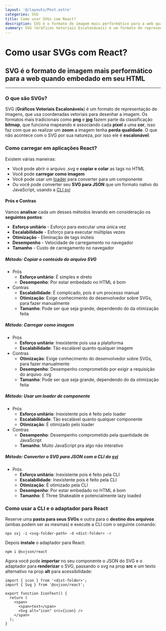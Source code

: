 ```yaml
---
layout: '@/layouts/Post.astro'
categories: SVG
title: Como usar SVGs com React?
description: SVG é o formato de imagem mais performático para a web quando embedado em seu HTML
summary: SVG (Gráficos Vetoriais Escalonáveis) é um formato de representação de imagens, que usa coordenadas vetoriais para desenhar a imagem
---
```


# Como usar SVGs com React?

## SVG é o formato de imagem mais performático para a web quando embedado em seu HTML

---

### O que são SVGs?

SVG (**Gráficos Vetoriais Escalonáveis**) é um formato de representação de imagens, que usa coordenadas vetoriais para desenhar a imagem. Os formatos mais tradicionais como **png** e **jpg** fazem parte da classificação **bitmap**, que funciona mapeando e associando cada **pixel** a uma **cor**, isso faz com que ao realizar um **zoom** a imagem tenha **perda qualidade**. O que não acontece com o SVG por sua natureza, por isso ele é **escalonável**.

### Como carregar em aplicações React?

Existem várias maneiras:

- Você pode abrir o arquivo .svg e **copiar e colar** as tags no HTML
- Você pode **carregar como imagem**
- Você pode usar um [loader](https://www.npmjs.com/package/@svgr/webpack 'npm svgr') para converter para um componente
- Ou você pode converter seu **SVG para JSON** que um formato nativo do JavaScript, usando a [CLI svj](https://www.npmjs.com/package/svj 'npm svj')

#### Prós e Contras

Vamos **analisar** cada um desses métodos levando em consideração os **seguintes pontos**:

- **Esforço unitário** - Esforço para executar uma única vez
- **Escalabilidade** - Esforço para executar múltiplas vezes
- **Otimização** - Eliminação de tags inúteis
- **Desempenho** - Velocidade de carregamento no navegador
- **Tamanho** - Custo de carregamento no navegador

##### Método: Copiar o conteúdo do arquivo SVG

- Prós
  - **Esforço unitário**: É simples e direto
  - **Desempenho**: Por estar embedado no HTML é bom
- Contras
  - **Escalabilidade**: É complicado, pois é um processo manual
  - **Otimização**: Exige conhecimento do desenvolvedor sobre SVGs, para fazer manualmente
  - **Tamanho**: Pode ser que seja grande, dependendo do da otimização feita

##### Método: Carregar como imagem

- Prós
  - **Esforço unitário**: Inexistente pois usa a plataforma
  - **Escalabilidade**: Tão escalável quanto qualquer imagem
- Contras
  - **Otimização**: Exige conhecimento do desenvolvedor sobre SVGs, para fazer manualmente
  - **Desempenho**: Desempenho comprometido por exigir a requisição do arquivo .svg
  - **Tamanho**: Pode ser que seja grande, dependendo do da otimização feita

##### Método: Usar um loader de componente

- Prós
  - **Esforço unitário**: Inexistente pois é feito pelo loader
  - **Escalabilidade**: Tão escalável quanto qualquer componente
  - **Otimização**: É otimizado pelo loader
- Contras
  - **Desempenho**: Desempenho comprometido pela quantidade de JavaScript
  - **Tamanho**: Muito JavaScript pra algo não interativo

##### Método: Converter o SVG para JSON com a CLI do [svj](https://www.npmjs.com/package/svj 'npm svj')

- Prós
  - **Esforço unitário**: Inexistente pois é feito pela CLI
  - **Escalabilidade**: Inexistente pois é feito pela CLI
  - **Otimização**: É otimizado pela CLI
  - **Desempenho**: Por estar embedado no HTML é bom
  - **Tamanho**: É Three Shakeable e potencialmente lazy loaded

### Como usar a CLI e o adaptador para React

Reserve uma **pasta para seus SVGs** e outra para o **destino dos arquivos** (ambas podem ser as mesmas) e execute a CLI com o seguinte comando:

```shell
npx svj -i <svg-folder-path> -d <dist-folder> -r
```

Depois **instale** o adaptador para React:

```shell
npm i @svjson/react
```

Agora você pode **importar** no seu componente o JSON do SVG e o adaptador para **renderizar** o SVG, passando o svg na prop **src** e um texto alternativo na prop **alt** para acessibilidade:

```tsx
import { icon } from '<dist-folder>';
import { Svg } from '@svjson/react';

export function IconText() {
  return (
    <span>
      <span>text</span>
      <Svg alt="icon" src={icon} />
    </span>
  );
}
```
